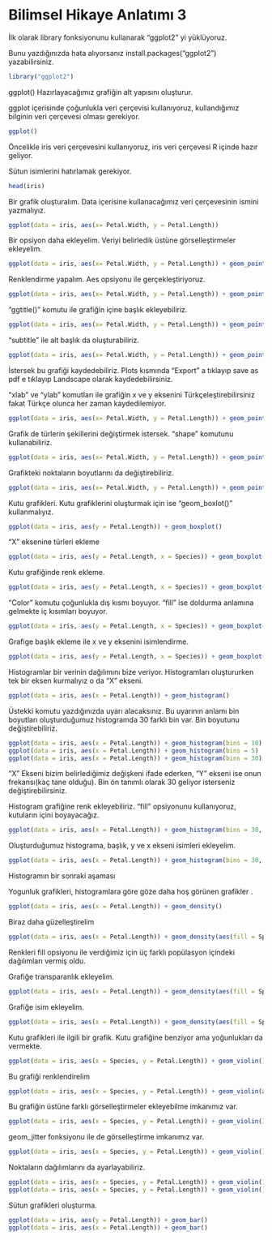 # Bilimsel Hikaye Anlatımı 3

İlk olarak library fonksiyonunu kullanarak "ggplot2" yi yüklüyoruz.

Bunu yazdığınızda hata alıyorsanız install.packages("ggplot2") yazabilirsiniz.


```r

library("ggplot2")


```

ggplot() Hazırlayacağımız grafiğin alt yapısını oluşturur.

ggplot içerisinde çoğunlukla veri çerçevisi kullanıyoruz, kullandığımız bilginin veri çerçevesi olması gerekiyor.

```r

ggplot()
```

Öncelikle iris veri çerçevesini kullanıyoruz, iris veri çerçevesi R içinde hazır geliyor.

Sütun isimlerini hatırlamak gerekiyor.

```r

head(iris)

```

Bir grafik oluşturalım. Data içerisine kullanacağımız veri çerçevesinin ismini yazmalıyız.


```r

ggplot(data = iris, aes(x= Petal.Width, y = Petal.Length))


```

Bir opsiyon daha ekleyelim. Veriyi belirledik üstüne görselleştirmeler ekleyelim.


```r

ggplot(data = iris, aes(x= Petal.Width, y = Petal.Length)) + geom_point()


```

Renklendirme yapalım. Aes opsiyonu ile gerçekleştiriyoruz.


```r

ggplot(data = iris, aes(x= Petal.Width, y = Petal.Length)) + geom_point(aes(color = Species))


```

"ggtitle()" komutu ile grafiğin içine başlık ekleyebiliriz.


```r

ggplot(data = iris, aes(x= Petal.Width, y = Petal.Length)) + geom_point(aes(color = Species)) + ggtitle(label = "İris veri cercevesi")

```

"subtitle" ile alt başlık da oluşturabiliriz.


```r
ggplot(data = iris, aes(x= Petal.Width, y = Petal.Length)) + geom_point(aes(color = Species)) + ggtitle(label = "İris veri cercevesi", subtitle = "İris veri cercevesindeki bitkilerin petal uzunluk ve genisliklerinin nokta grafi ile gösterimi. Renkler, farklı turleri temsil etmekte")


```

İstersek bu grafiği kaydedebiliriz. Plots kısmında "Export" a tıklayıp  save as pdf e tıklayıp Landscape olarak kaydedebilirsiniz.


"xlab" ve "ylab" komutları ile grafiğin x ve y eksenini Türkçeleştirebilirsiniz fakat Türkçe olunca her zaman kaydedilemiyor.

```r

ggplot(data = iris, aes(x= Petal.Width, y = Petal.Length)) + geom_point(aes(color = Species)) + ggtitle(label = "İris veri cercevesi", subtitle = "İris veri cercevesindeki bitkilerin petal uzunluk ve genisliklerinin nokta grafi ile gösterimi. Renkler, farklı turleri temsil etmekte") + xlab("Petal Genisligi") + ylab("Petal Uzunlugu")

```

Grafik de türlerin şekillerini değiştirmek istersek. "shape" komutunu kullanabiliriz.


```r
ggplot(data = iris, aes(x= Petal.Width, y = Petal.Length)) + geom_point(aes(color = Species, shape = Species))


```

Grafikteki noktaların boyutlarını da değiştirebiliriz.

```r
ggplot(data = iris, aes(x= Petal.Width, y = Petal.Length)) + geom_point(aes(color = Species, shape = Species, size = Sepal.Length))

```

Kutu grafikleri. Kutu grafiklerini oluşturmak için ise "geom_boxlot()" kullanmalıyız.

```r
ggplot(data = iris, aes(y = Petal.Length)) + geom_boxplot()

```

"X" eksenine türleri ekleme

```r
ggplot(data = iris, aes(y = Petal.Length, x = Species)) + geom_boxplot()


```

Kutu grafiğinde renk ekleme.

```r
ggplot(data = iris, aes(y = Petal.Length, x = Species)) + geom_boxplot(aes(color = Species))

```

"Color" komutu çoğunlukla dış kısmı boyuyor. "fill" ise doldurma anlamına gelmekte iç kısımları boyuyor.

```r
ggplot(data = iris, aes(y = Petal.Length, x = Species)) + geom_boxplot(aes(color = Species, fill = Species))

```

Grafige başlık ekleme ile x ve y eksenini isimlendirme.

```r
ggplot(data = iris, aes(y = Petal.Length, x = Species)) + geom_boxplot(aes(color = Species, fill = Species)) + ggtitle(label = "İris bitkisi turlere gore sepal uzunluklar") + xlab("Tur") + ylab("Petal Uzunlugu")


```

Histogramlar bir verinin dağılımını bize veriyor. Histogramları oluştururken tek bir eksen kurmalıyız o da "X" ekseni.


```r
ggplot(data = iris, aes(x = Petal.Length)) + geom_histogram()


```

Üstekki komutu yazdığınızda uyarı alacaksınız. Bu uyarının anlamı bin boyutları oluşturduğumuz histogramda 30 farklı bin var. Bin boyutunu değiştirebiliriz.

```r
ggplot(data = iris, aes(x = Petal.Length)) + geom_histogram(bins = 10)
ggplot(data = iris, aes(x = Petal.Length)) + geom_histogram(bins = 5)
ggplot(data = iris, aes(x = Petal.Length)) + geom_histogram(bins = 30)

```

"X" Ekseni bizim belirlediğimiz değişkeni ifade ederken, "Y" ekseni ise onun frekansı(kaç tane olduğu). Bin ön tanımlı olarak 30 geliyor isterseniz değiştirebilirsiniz.


Histogram grafiğine renk ekleyebiliriz. "fill" opsiyonunu kullanıyoruz, kutuların içini boyayacağız.

```r
ggplot(data = iris, aes(x = Petal.Length)) + geom_histogram(bins = 30, aes(fill = Species))


```

Oluşturduğumuz histograma, başlık, y ve x ekseni isimleri ekleyelim.

```r
ggplot(data = iris, aes(x = Petal.Length)) + geom_histogram(bins = 30, aes(fill = Species)) + ggtitle(label = "İris bitkisinde petal uzunluklarının histogrami") + xlab("Petal uzunlugu") + ylab("Frekans")

```

Histogramın bir sonraki aşaması

Yogunluk grafikleri, histogramlara göre göze daha hoş görünen grafikler
.
```r


ggplot(data = iris, aes(x = Petal.Length)) + geom_density()

```

Biraz daha güzelleştirelim

```r
ggplot(data = iris, aes(x = Petal.Length)) + geom_density(aes(fill = Species))


```

Renkleri fill opsiyonu ile verdiğimiz için  üç farklı popülasyon içindeki dağılımları vermiş oldu.


Grafiğe transparanlık ekleyelim.

```r
ggplot(data = iris, aes(x = Petal.Length)) + geom_density(aes(fill = Species), alpha = 0.9)

```

Grafiğe isim ekleyelim.

```r
ggplot(data = iris, aes(x = Petal.Length)) + geom_density(aes(fill = Species), alpha = 0.9) + ggtitle(label = "Iris bitkisinde petal uzunlukları yogunluk grafigi")


```

Kutu grafikleri ile ilgili bir grafik. Kutu grafiğine benziyor ama yoğunlukları da vermekte.

```r
ggplot(data = iris, aes(x = Species, y = Petal.Length)) + geom_violin()
```

Bu grafiği renklendirelim

```r
ggplot(data = iris, aes(x = Species, y = Petal.Length)) + geom_violin(aes(fill = Species))

```

Bu grafiğin üstüne farklı görselleştirmeler ekleyebilme imkanımız var.

```r
ggplot(data = iris, aes(x = Species, y = Petal.Length)) + geom_violin() + geom_point()

```

geom_jitter fonksiyonu ile de görselleştirme imkanımız var.

```r
ggplot(data = iris, aes(x = Species, y = Petal.Length)) + geom_violin() + geom_jitter()

```

Noktaların dağılımlarını da ayarlayabiliriz.

```r

ggplot(data = iris, aes(x = Species, y = Petal.Length)) + geom_violin() + geom_jitter(width = 0.5)
ggplot(data = iris, aes(x = Species, y = Petal.Length)) + geom_violin() + geom_jitter(width = 0.1)

```

Sütun grafikleri oluşturma.


```r
ggplot(data = iris, aes(y = Petal.Length)) + geom_bar()
ggplot(data = iris, aes(x = Petal.Length)) + geom_bar()

```

